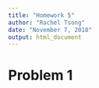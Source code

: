 ```yaml
---
title: "Homework 5"
author: "Rachel Tsong"
date: "November 7, 2018"
output: html_document
---
```


# Problem 1



















```r

```
















